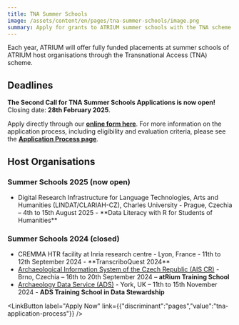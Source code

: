 ```yaml
---
title: TNA Summer Schools
image: /assets/content/en/pages/tna-summer-schools/image.png
summary: Apply for grants to ATRIUM summer schools with the TNA scheme
---
```

Each year, ATRIUM will offer fully funded placements at summer schools of ATRIUM host organisations through the Transnational Access (TNA) scheme.

## Deadlines

**The Second Call for TNA Summer Schools Applications is now open!** \
Closing date: **28th February 2025**.

Apply directly through our [**online form here**](https://docs.google.com/forms/d/e/1FAIpQLSctI5Dw7VhUmVKQxSj7lPwGWCvEKU3oI5YlRi0Y1MihDKTXGg/viewform). For more information on the application process, including eligibility and evaluation criteria, please see the [**Application Process page**](https://atrium-research.eu/tna-application-process/).

## Host Organisations

### Summer Schools 2025 (now open)

* <Link link={{"discriminant":"pages","value":"digital-research-infrastructure-for-language-technologies-arts-and-humanities-charles-university-prague-czechia-summer-school"}}>Digital Research Infrastructure for Language Technologies, Arts and Humanities (LINDAT/CLARIAH-CZ), Charles University</Link> - Prague, Czechia – 4th to 15th August 2025 - **Data Literacy with R for Students of Humanities**

### Summer Schools 2024 (closed)

* <Link link={{"discriminant":"pages","value":"cremma-htr-facility-at-inria-research-centre-paris-france"}}>CREMMA HTR facility at Inria research centre</Link> - Lyon, France - 11th to 12th September 2024 - **TranscriboQuest 2024**
* [Archaeological Information System of the Czech Republic (AIS CR)](https://atrium-research.eu/archaeological-information-system-of-the-czech-republic-institute-of-archaeology-of-the-czech-academy-of-sciences-brno-institute-of-archaeology-of-the-czech-academy-of-sciences-prague-brno-czech) - Brno, Czechia – 16th to 20th September 2024 – **atRium Training School**
* [Archaeology Data Service (ADS)](https://atrium-research.eu/archaeology-data-service-university-of-york-york-united-kingdom) - York, UK – 11th to 15th November 2024 - **ADS Training School in Data Stewardship**

<LinkButton label="Apply Now" link={{"discriminant":"pages","value":"tna-application-process"}} />
